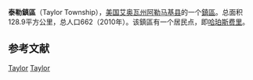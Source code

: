 {{noteTA
|G1=USState
}}
{{Infobox settlement
|official_name            = 泰勒鎮區
|native_name = Taylor Township
|settlement_type          = [[鎮區_(美国)|鎮區]]
|nickname                 = 
|motto                    =

<!-- Images -->
|image_skyline            = 
|imagesize                = 
|image_caption            = 
|image_flag               = 
|image_seal               =

<!-- Maps -->
|image_map                = Map highlighting Taylor Township, Allamakee County, Iowa.svg
|mapsize                  = 
|map_caption              = 
|image_map1               = 
|mapsize1                 = 
|map_caption1             =

<!-- Location -->
|coordinates_display      = inline,title
|coordinates_region       = US-IA
|subdivision_type         = 国家
|subdivision_name         = 美国
|subdivision_type1        = [[美国行政区划|州]]
|subdivision_name1        = 艾奥瓦州
|subdivision_type2        = [[艾奥瓦州行政区划|县]]
|subdivision_name2        = [[阿勒马基县|阿勒马基县]]

|area_footnotes           = 
|area_magnitude           = 
|area_total_km2           = 128.86
|area_land_km2            = 107.91
|area_water_km2           = 20.95
|unit_pref                = Imperial
|area_total_sq_mi         = 49.75
|area_land_sq_mi          = 41.66
|area_water_sq_mi         = 8.09

<!-- Population -->
|population_as_of         = 2010年
|population_footnotes     = 
|population_total         = 662
|population_density_km2   = 6.1
|population_density_sq_mi = 15.9

<!-- General information -->
|timezone                 = [[北美中部时区|北美中部时间(CST)]]
|utc_offset               = -6
|timezone_DST             = [[北美中部时区|北美中部夏令时间(CDT)]]
|utc_offset_DST           = -5
|elevation_footnotes      = {{GR|3}}
|elevation_m              = 298
|elevation_ft             = 978
|latd                     = 43
|latm                     = 12
|lats                     = 38
|latNS                    = N
|longd                    = 091
|longm                    = 10
|longs                    = 31
|longEW                   = W

<!-- Area/postal codes & others -->
|postal_code_type         = 
|postal_code              = 
|area_code                = 
|blank_name               = [[联邦信息处理标准|FIPS编码]]
|blank_info               = 19-94089{{GR|2}}
|blank1_name              = [[地名信息系统|GNIS]]标识ID
|blank1_info              = [http://geonames.usgs.gov/pls/gnispublic/f?p=gnispq:3:::NO::P3_FID:0468781 0468781]
|website                  = 
|footnotes                = 
}}'''泰勒鎮區'''（Taylor Township），[[美国|美国]][[艾奥瓦州|艾奥瓦州]][[阿勒马基县|阿勒马基县]]的一个[[鎮區_(美国)|鎮區]]。总面积128.9平方公里，总人口662（2010年）。该鎮區有一个居民点，即[[哈珀斯费里|哈珀斯费里]]。

==参考文献==
{{reflist}}

{{阿勒馬基縣 (艾奧瓦州)}}

[[Category:阿勒馬基縣鎮區_(艾奧瓦州)|Taylor]]
[[Category:艾奧瓦州鎮區|Taylor]]